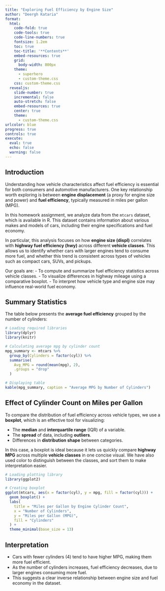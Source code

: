 ```yaml
---
title: "Exploring Fuel Efficiency by Engine Size"
author: "Deergh Kataria"
format:
  html:
    code-fold: true
    code-tools: true
    code-line-numbers: true
    fontsize: 1.2em
    toc: true
    toc-title: '**Contents**'
    embed-resources: true
    grid:
      body-width: 800px
    theme: 
      - superhero
      - custom-theme.css
    css: custom-theme.css
  revealjs: 
    slide-number: true
    incremental: false
    auto-stretch: false
    embed-resources: true
    center: true
    theme:
      - custom-theme.css
urlcolor: blue
progress: true
controls: true
execute: 
  eval: true
  echo: false
  warning: false
---
```


## Introduction

Understanding how vehicle characteristics affect fuel efficiency is essential for both consumers and automotive manufacturers. One key relationship worth exploring is between **engine displacement** (a proxy for engine size and power) and **fuel efficiency**, typically measured in miles per gallon (MPG). 

In this homework assignment, we analyze data from the `mtcars` dataset, which is available in R. This dataset contains information about various makes and models of cars, including their engine specifications and fuel economy.

In particular, this analysis focuses on how **engine size (displ)** correlates with **highway fuel efficiency (hwy)** across different **vehicle classes**. This allows us to identify whether cars with larger engines tend to consume more fuel, and whether this trend is consistent across types of vehicles such as compact cars, SUVs, and pickups.

Our goals are:
- To compute and summarize fuel efficiency statistics across vehicle classes.
- To visualize differences in highway mileage using a comparative boxplot.
- To interpret how vehicle type and engine size may influence real-world fuel economy.


## Summary Statistics

The table below presents the **average fuel efficiency** grouped by the number of cylinders:

```r
# Loading required libraries
library(dplyr)
library(knitr)

# Calculating average mpg by cylinder count
mpg_summary <- mtcars %>%
  group_by(Cylinders = factor(cyl)) %>%
  summarise(
    Avg_MPG = round(mean(mpg), 2),
    .groups = "drop"
  )

# Displaying table
kable(mpg_summary, caption = "Average MPG by Number of Cylinders")
```

## Effect of Cylinder Count on Miles per Gallon

To compare the distribution of fuel efficiency across vehicle types, we use a **boxplot**, which is an effective tool for visualizing:

- The **median** and **interquartile range** (IQR) of a variable.
- The **spread** of data, including **outliers**.
- Differences in **distribution shape** between categories.

In this case, a boxplot is ideal because it lets us quickly compare **highway MPG** across multiple **vehicle classes** in one concise visual. We have also used color to distinguish between the classes, and sort them to make interpretation easier.

```r
# Loading plotting library
library(ggplot2)

# Creating boxplot
ggplot(mtcars, aes(x = factor(cyl), y = mpg, fill = factor(cyl))) +
  geom_boxplot() +
  labs(
    title = "Miles per Gallon by Engine Cylinder Count",
    x = "Number of Cylinders",
    y = "Miles per Gallon (MPG)",
    fill = "Cylinders"
  ) +
  theme_minimal(base_size = 13)
```

## Interpretation
-   Cars with fewer cylinders (4) tend to have higher MPG, making them more fuel efficient.
-   As the number of cylinders increases, fuel efficiency decreases, due to larger engines consuming more fuel.
-   This suggests a clear inverse relationship between engine size and fuel economy in the dataset.
